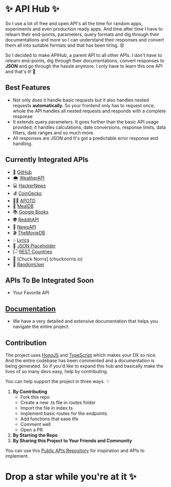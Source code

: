 
# ✨ API Hub ✨

So I use a lot of free and open API's all the time for random apps, experiments and even production ready apps. And time after time I have to relearn their end-points, parameters, query formats and dig through their documentations and more so I can understand their responses and convert them all into suitable formats and that has been tiring. 😵

So I decided to make APIHub, a parent API to all other APIs. I don't have to relearn end-points, dig through their documentations, convert responses to **JSON** and go through the hassle anymore. I only have to learn this one API and that's it! 🥳

## Best Features
* Not only does it handle basic requests but it also handles nested requests **automatically.** So your frontend only has to request once, whole the API handles all nested requests and responds with a complete response 
* It extends query parameters. It goes further than the basic API usage provided; it handles calculations, date conversions, response limits, data filters, date ranges and so much more. 
* All responses are JSON and It's got a predictable error response and handling.

## Currently Integrated APIs

* 🐙 [GitHub](https://api.github.com/) 
* 🌨  [WeatherAPI](https://api.weatherapi.com/)
* 💻  [HackerNews](https://hacker-news.firebaseio.com/) 
* 💰 [CoinGecko](https://api.coingecko.com/)
* 👩‍🚀 [APOTD](https://api.nasa.gov/) 
* 🥙 [MealDB](https://themealdb.com)
* 📚 [Google Books](https://www.googleapis.com)
* 👽 [RedditAPI](https://www.reddit.com)
* 📰 [NewsAPI](https://newsapi.org)
* 🎬 [TheMovieDB](https://api.themoviedb.org)
* 🎶 [Lyrics](https://api.lyrics.ovh)
* 👤 [JSON Placeholder](https://jsonplaceholder.typicode.com)
* 🏳️ [REST Countries](https://restcountries.com)
* 🥋 [Chuck Norris] (chucknorris.io)
* 👤 [RandomUser](https://randomuser.me/)


## APIs To Be Integrated Soon 
* Your Favorite API

## [Documentation](https://apihub-seven.vercel.app/)
* We have a very detailed and extensive documentation that helps you navigate the entire project.

## Contribution 
The project uses [HonoJS](https://hono.dev/) and [TypeScript](https://www.typescriptlang.org/) which makes your DX so nice. And the entire codebase has been commented and a documentation is being generated. So if you'd like to expand this hub and basically make the lives of so many devs easy, help by contributing. 

You can help support the project in three ways. ✨
1. **By Contributing** 
    * Fork this repo
    * Create a new .ts file in routes folder
    * Import the file in index.ts 
    * Implement basic routes for the endpoints 
    * Add functions that ease life
    * Comment well
    * Open a PR
1. **By Starring the Repo** 
1. **By Sharing this Project to Your Friends and Community**

You can use this [Public APIs Repository](https://github.com/public-apis/public-apis) for inspiration and APIs to implement.

# Drop a star while you're at it ✨